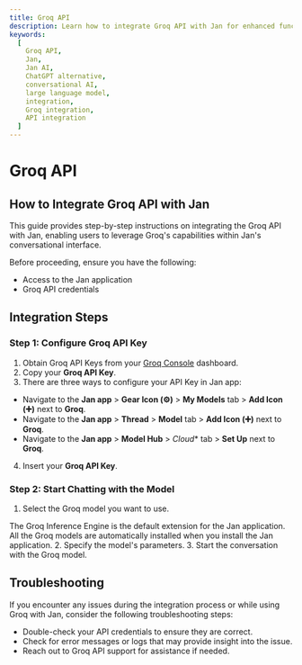 ```yaml
---
title: Groq API
description: Learn how to integrate Groq API with Jan for enhanced functionality.
keywords:
  [
    Groq API,
    Jan,
    Jan AI,
    ChatGPT alternative,
    conversational AI,
    large language model,
    integration,
    Groq integration,
    API integration
  ]
---
```



# Groq API

## How to Integrate Groq API with Jan

This guide provides step-by-step instructions on integrating the Groq API with Jan, enabling users to leverage Groq's capabilities within Jan's conversational interface.

Before proceeding, ensure you have the following:
- Access to the Jan application
- Groq API credentials

## Integration Steps

<Steps>

### Step 1: Configure Groq API Key
1. Obtain Groq API Keys from your [Groq Console](https://console.groq.com/keys) dashboard.
2. Copy your **Groq API Key**.
3. There are three ways to configure your API Key in Jan app:
  - Navigate to the **Jan app** > **Gear Icon (⚙️)** > **My Models** tab > **Add Icon (➕)** next to **Groq**.
  - Navigate to the **Jan app** > **Thread** > **Model** tab > **Add Icon (➕)** next to **Groq**.
  - Navigate to the **Jan app** > **Model Hub** > *Cloud** tab > **Set Up** next to **Groq**.
4. Insert your **Groq API Key**.

### Step 2: Start Chatting with the Model

1. Select the Groq model you want to use.

<Callout type='info'>
  The Groq Inference Engine is the default extension for the Jan application. All the Groq models are automatically installed when you install the Jan application.
</Callout>
2. Specify the model's parameters.
3. Start the conversation with the Groq model.


</Steps>

## Troubleshooting

If you encounter any issues during the integration process or while using Groq with Jan, consider the following troubleshooting steps:

- Double-check your API credentials to ensure they are correct.
- Check for error messages or logs that may provide insight into the issue.
- Reach out to Groq API support for assistance if needed.